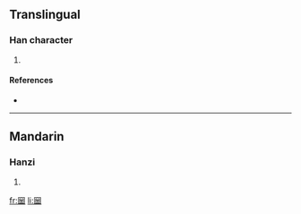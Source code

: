 ==Translingual==

===Han character===
{{Han char|rn=31|rad=囗|as=11|sn=14|four=|canj=田金一田 (WCMW)}}

# {{defn|Han|sort=囗11}}

====References====
* {{Han ref|kx=0221.071|hdz=10726.020|uh=5719|ud=22297}}

----

==Mandarin==

===Hanzi===
{{cmn-hanzi|pin=[[lüè]] ([[lüe4]])|wg=lüeh<sup>4</sup>}}

# {{defn|Mandarin}}

[[fr:圙]]
[[li:圙]]